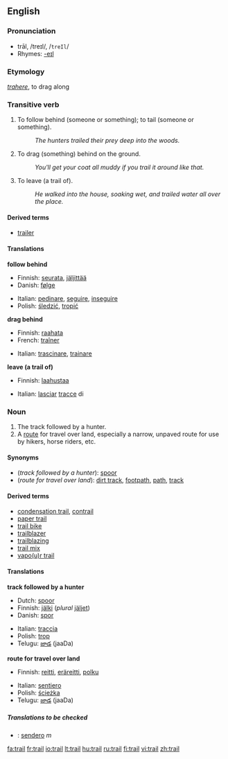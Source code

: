 {{wikipediapl}}
==English==

===Pronunciation===
*trāl, /treɪl/, /<tt>treIl</tt>/
*Rhymes: [[Rhymes:English:-eɪl|-eɪl]]

===Etymology===
{{L.}} ''[[trahere]]'', to drag along

===Transitive verb===
{{en-verb}}
#To follow behind (someone or something); to tail (someone or something).
#:''The hunters trailed their prey deep into the woods.''
#To drag (something) behind on the ground.
#:''You'll get your coat all muddy if you trail it around like that.''
#To leave (a trail of).
#:''He walked into the house, soaking wet, and trailed water all over the place.''

====Derived terms====
<!--derived from the verb-->
*[[trailer]]

====Translations====

'''follow behind'''
{{top}}
*Finnish: [[seurata]], [[jäljittää]]
*Danish: [[følge]]
{{mid}}
*Italian: [[pedinare]], [[seguire]], [[inseguire]]
*Polish: [[śledzić]], [[tropić]]
{{bottom}}

'''drag behind'''
{{top}}
*Finnish: [[raahata]]
*French: [[traîner]]
{{mid}}
*Italian: [[trascinare]], [[trainare]]
{{bottom}}

'''leave (a trail of)'''
{{top}}
*Finnish: [[laahustaa]]
{{mid}}
*Italian: [[lasciare|lasciar]] [[traccia|tracce]] di
{{bottom}}

===Noun===
{{wikipedia1|route}}
{{en-noun}}

# The track followed by a hunter.
# A [[route]] for travel over land, especially a narrow, unpaved route for use by hikers, horse riders, etc.  

====Synonyms====
*(''track followed by a hunter''): [[spoor]]
*(''route for travel over land''): [[dirt track]], [[footpath]], [[path]], [[track]]

====Derived terms====
<!--derived from the noun-->
*[[condensation trail]], [[contrail]]
*[[paper trail]]
*[[trail bike]]
*[[trailblazer]]
*[[trailblazing]]
*[[trail mix]]
*[[vapour trail|vapo(u)r trail]]

====Translations====

'''track followed by a hunter'''
{{top}}
*Dutch: [[spoor]]
*Finnish: [[jälki]] (''plural'' [[jäljet]])
*Danish: [[spor]]
{{mid}}
*Italian: [[traccia]] {{f}}
*Polish: [[trop]] {{m}}
*Telugu: [[జాడ]] (jaaDa) 
{{bottom}}

'''route for travel over land'''
{{top}}
*Finnish: [[reitti]], [[eräreitti]], [[polku]]
{{mid}}
*Italian: [[sentiero]] {{m}}
*Polish: [[ścieżka]] {{f}}
*Telugu: [[జాడ]] (jaaDa)
{{bottom}}

=====Translations to be checked=====
<!--Remove this section once all of the translations below have been moved into the tables above.-->
{{checktrans}}
*{{ttbc|Spanish}}: [[sendero]] ''m''

[[fa:trail]]
[[fr:trail]]
[[io:trail]]
[[lt:trail]]
[[hu:trail]]
[[ru:trail]]
[[fi:trail]]
[[vi:trail]]
[[zh:trail]]